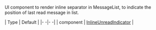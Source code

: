 UI component to render inline separator in MessageList, to indicate the position of last read message in list.

| Type | Default |
|- -|- -|
| component | [InlineUnreadIndicator](https://github.com/GetStream/stream-chat-react-native/blob/master/package/src/components/MessageList/InlineUnreadIndicator.tsx) |
